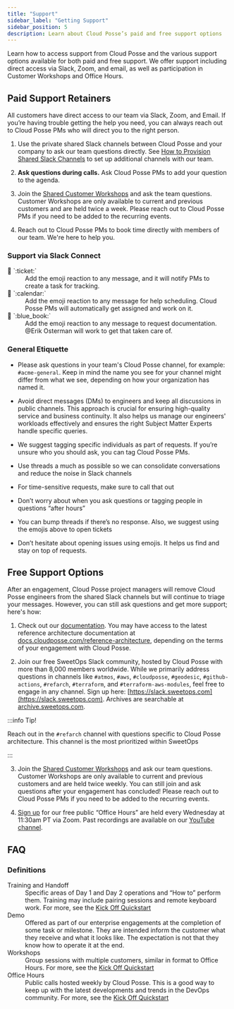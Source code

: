 ```yaml
---
title: "Support"
sidebar_label: "Getting Support"
sidebar_position: 5
description: Learn about Cloud Posse’s paid and free support options
---
```


<Intro>
Learn how to access support from Cloud Posse and the various support options available for both paid and free support. We offer support including direct access via Slack, Zoom, and email, as well as participation in Customer Workshops and Office Hours.
</Intro>

## Paid Support Retainers

All customers have direct access to our team via Slack, Zoom, and Email. If you’re having trouble getting the help you need, you can always reach out to Cloud Posse PMs who will direct you to the right person.

1. Use the private shared Slack channels between Cloud Posse and your company to ask our team questions directly. See [How to Provision Shared Slack Channels](/reference-architecture/how-to-guides/integrations/how-to-provision-shared-slack-channels) to set up additional channels with our team.

2. **Ask questions during calls.** Ask Cloud Posse PMs to add your question to the agenda.

3. Join the [Shared Customer Workshops](/reference-architecture/fundamentals/kick-off/#shared-customer-workshop) and ask the team questions. Customer Workshops are only available to current and previous customers and are held twice a week. Please reach out to Cloud Posse PMs if you need to be added to the recurring events.

4. Reach out to Cloud Posse PMs to book time directly with members of our team. We're here to help you.

### Support via Slack Connect

<dl>
<dt>🎫 `:ticket:`</dt>
<dd>
Add the emoji reaction to any message, and it will notify PMs to create a task for tracking.
</dd>

<dt>📆 `:calendar:`</dt>
<dd>
 Add the emoji reaction to any message for help scheduling. Cloud Posse PMs will automatically get assigned and work on it.
</dd>

<dt>📘 `:blue_book:`</dt>
<dd>
Add the emoji reaction to any message to request documentation. @Erik Osterman will work to get that taken care of.
</dd>
</dl>





### General Etiquette

- Please ask questions in your team's Cloud Posse channel, for example: `#acme-general`. Keep in mind the name you see for your channel might differ from what we see, depending on how your organization has named it.

- Avoid direct messages (DMs) to engineers and keep all discussions in public channels. This approach is crucial for ensuring high-quality service and business continuity. It also helps us manage our engineers' workloads effectively and ensures the right Subject Matter Experts handle specific queries.

- We suggest tagging specific individuals as part of requests. If you’re unsure who you should ask, you can tag Cloud Posse PMs.

- Use threads a much as possible so we can consolidate conversations and reduce the noise in Slack channels

- For time-sensitive requests, make sure to call that out

- Don’t worry about when you ask questions or tagging people in questions “after hours”

- You can bump threads if there’s no response. Also, we suggest using the emojis above to open tickets

- Don’t hesitate about opening issues using emojis. It helps us find and stay on top of requests.

## Free Support Options

After an engagement, Cloud Posse project managers will remove Cloud Posse engineers from the shared Slack channels but will continue to triage your messages. However, you can still ask questions and get more support; here's how:

1. Check out our [documentation](https://docs.cloudposse.com). You may have access to the latest reference architecture documentation at [docs.cloudposse.com/reference-architecture](https://docs.cloudposse.com/reference-architecture/), depending on the terms of your engagement with Cloud Posse.

2. Join our free SweetOps Slack community, hosted by Cloud Posse with more than 8,000 members worldwide. While we primarily address questions in channels like `#atmos`, `#aws`, `#cloudposse`, `#geodesic`, `#github-actions`, `#refarch`, `#terraform`, and `#terraform-aws-modules`, feel free to engage in any channel. Sign up here: [https://slack.sweetops.com](https://slack.sweetops.com). Archives are searchable at [archive.sweetops.com](https://archive.sweetops.com).


:::info Tip!

Reach out in the `#refarch` channel with questions specific to Cloud Posse architecture. This channel is the most prioritized within SweetOps

:::

3. Join the [Shared Customer Workshops](/reference-architecture/fundamentals/kick-off/#shared-customer-workshop) and ask our team questions. Customer Workshops are only available to current and previous customers and are held twice weekly. You can still join and ask questions after your engagement has concluded! Please reach out to Cloud Posse PMs if you need to be added to the recurring events.

4. [Sign up](https://cloudposse.com/office-hours/) for our free public “Office Hours” are held every Wednesday at 11:30am PT via Zoom. Past recordings are available on our [YouTube channel](https://youtube.com/cloudposse).

## FAQ

### Definitions

<dl>
  <dt>Training and Handoff</dt>
  <dd>Specific areas of Day 1 and Day 2 operations and “How to” perform them. Training may include pairing sessions and remote keyboard work. For more, see the <a href="https://docs.cloudposse.com/reference-architecture/fundamentals/kick-off/#handoff-calls">Kick Off Quickstart</a></dd>

  <dt>Demo</dt>
  <dd>Offered as part of our enterprise engagements at the completion of some task or milestone. They are intended inform the customer what they receive and what it looks like. The expectation is not that they know how to operate it at the end.</dd>

  <dt>Workshops</dt>
  <dd>Group sessions with multiple customers, similar in format to Office Hours. For more, see the <a href="https://docs.cloudposse.com/reference-architecture/fundamentals/kick-off/#shared-customer-workshop">Kick Off Quickstart</a></dd>

  <dt>Office Hours</dt>
  <dd>Public calls hosted weekly by Cloud Posse. This is a good way to keep up with the latest developments and trends in the DevOps community. For more, see the <a href="https://docs.cloudposse.com/reference-architecture/fundamentals/kick-off/#community-office-hours">Kick Off Quickstart</a></dd>
</dl>
